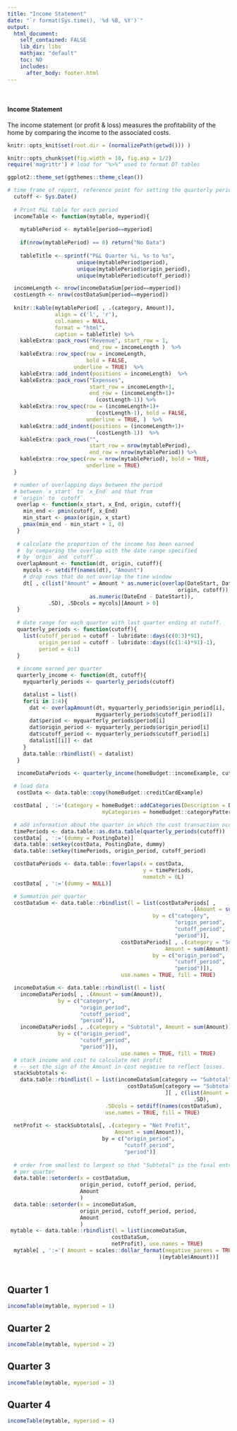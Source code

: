 ```yaml
---
title: "Income Statement"
date: "`r format(Sys.time(), '%d %B, %Y')`"
output:
  html_document:
    self_contained: FALSE
    lib_dir: libs  
    mathjax: "default"
    toc: NO
    includes:
      after_body: footer.html
---
```


<style> 
  #header { 
    background: #2274cc; /* Old browsers */
    background: -moz-linear-gradient(left, #2274cc 0%, #26c5d3 36%, #61bf61 100%); /* FF3.6-15 */
    background: -webkit-linear-gradient(left, #2274cc 0%,#26c5d3 36%,#61bf61 100%); /* Chrome10-25,Safari5.1-6 */
    background: linear-gradient(to right, #2274cc 0%,#26c5d3 36%,#61bf61 100%); /* W3C, IE10+, FF16+, Chrome26+,  Opera12+, Safari7+ */
    filter: progid:DXImageTransform.Microsoft.gradient( startColorstr='#2274cc', endColorstr='#61bf61',GradientType=1 ); /* IE6-9 */
    color: white;
    height: 100px;
    display:flex;
    align-items: center;
    justify-content: center;
  }

  h1.title {
    margin: auto;
  }
</style>

<br>  

#### Income Statement

The income statement (or profit & loss) measures the profitability of the home by comparing the income to the associated costs.

```r
knitr::opts_knit$set(root.dir = (normalizePath(getwd())) )

knitr::opts_chunk$set(fig.width = 10, fig.asp = 1/2)
require('magrittr') # load for "%>%" used to format DT tables

ggplot2::theme_set(ggthemes::theme_clean())

# time frame of report, reference point for setting the quarterly periods
  cutoff <- Sys.Date()
  
  # Print P&L table for each period
  incomeTable <- function(mytable, myperiod){
    
    mytablePeriod <- mytable[period==myperiod]
    
    if(nrow(mytablePeriod) == 0) return("No Data")
    
    tableTitle <- sprintf("P&L Quarter %i, %s to %s", 
                      unique(mytablePeriod$period), 
                      unique(mytablePeriod$origin_period),
                      unique(mytablePeriod$cutoff_period))

  incomeLength <- nrow(incomeDataSum[period==myperiod])
  costLength <- nrow(costDataSum[period==myperiod])
  
  knitr::kable(mytablePeriod[ , .(category, Amount)], 
               align = c('l', 'r'),
               col.names = NULL, 
               format = "html", 
               caption = tableTitle) %>%
    kableExtra::pack_rows("Revenue", start_row = 1, 
                          end_row = incomeLength )  %>%
    kableExtra::row_spec(row = incomeLength,
                         bold = FALSE, 
                     underline = TRUE)  %>%
    kableExtra::add_indent(positions = incomeLength)  %>%
    kableExtra::pack_rows("Expenses", 
                          start_row = incomeLength+1, 
                          end_row = (incomeLength+1)+
                            (costLength-1)) %>%
    kableExtra::row_spec(row = (incomeLength+1)+
                            (costLength-1), bold = FALSE, 
                         underline = TRUE, )  %>%
    kableExtra::add_indent(positions = (incomeLength+1)+
                            (costLength-1))  %>%
    kableExtra::pack_rows("", 
                          start_row = nrow(mytablePeriod), 
                          end_row = nrow(mytablePeriod)) %>%
    kableExtra::row_spec(row = nrow(mytablePeriod), bold = TRUE, 
                         underline = TRUE)
  }
```

```r

  # number of overlapping days between the period
  # between `x_start` to `x_End` and that from
  # `origin` to `cutoff`.
   overlap <- function(x_start, x_End, origin, cutoff){
     min_end <- pmin(cutoff, x_End)
     min_start <- pmax(origin, x_start)
     pmax(min_end - min_start + 1, 0)
   }
   
   # calculate the proportion of the income has been earned
   #  by comparing the overlap with the date range specified
   # by `orgin` and `cutoff`.
   overlapAmount <- function(dt, origin, cutoff){
     mycols <- setdiff(names(dt), "Amount")
     # drop rows that do not overlap the time window
     dt[ , c(list("Amount" = Amount * as.numeric(overlap(DateStart, DateEnd, 
                                                      origin, cutoff)) / 
                          as.numeric(DateEnd - DateStart)),
             .SD), .SDcols = mycols][Amount > 0]
   }
   
   # date range for each quarter with last quarter ending at cutoff.
   quarterly_periods <- function(cutoff){
     list(cutoff_period = cutoff - lubridate::days(c(0:3)*91),
          origin_period = cutoff - lubridate::days((c(1:4)*91)-1),
          period = 4:1)
   }
   
   # income earned per quarter
   quarterly_income <- function(dt, cutoff){
     myquarterly_periods <- quarterly_periods(cutoff)

     datalist = list()
     for(i in 1:4){
       dat <- overlapAmount(dt, myquarterly_periods$origin_period[i],
                            myquarterly_periods$cutoff_period[i])
       dat$period <- myquarterly_periods$period[i]
       dat$origin_period <- myquarterly_periods$origin_period[i]
       dat$cutoff_period <- myquarterly_periods$cutoff_period[i]
       datalist[[i]] <- dat 
     }
     data.table::rbindlist(l = datalist)
   }
    
   incomeDataPeriods <- quarterly_income(homeBudget::incomeExample, cutoff)
```


```r

  # load data
   costData <- data.table::copy(homeBudget::creditCardExample)

  costData[ , ':='(category = homeBudget::addCategories(Description = Description,
                              myCategories = homeBudget::categoryPatternsExample))]

  # add information about the quarter in which the cost transaction occured
  timePeriods <- data.table::as.data.table(quarterly_periods(cutoff))  
  costData[ , ':='(dummy = PostingDate)]
  data.table::setkey(costData, PostingDate, dummy)
  data.table::setkey(timePeriods, origin_period, cutoff_period)

  costDataPeriods <- data.table::foverlaps(x = costData, 
                                           y = timePeriods, 
                                           nomatch = 0L)
  costData[ , ':='(dummy = NULL)]
```

```r
  # Summation per quarter
  costDataSum <- data.table::rbindlist(l = list(costDataPeriods[ , 
                                                          .(Amount = sum(Amount)), 
                                              by = c("category",
                                                     "origin_period",
                                                     "cutoff_period", 
                                                     "period")],
                                    costDataPeriods[ , .(category = "Subtotal",
                                                  Amount = sum(Amount)),
                                              by = c("origin_period",
                                                     "cutoff_period", 
                                                     "period")]),
                                    use.names = TRUE, fill = TRUE)

  incomeDataSum <- data.table::rbindlist(l = list(
    incomeDataPeriods[ , .(Amount = sum(Amount)), 
                by = c("category",
                       "origin_period",
                       "cutoff_period", 
                       "period")],
    incomeDataPeriods[ , .(category = "Subtotal", Amount = sum(Amount)), 
                by = c("origin_period",
                       "cutoff_period", 
                       "period")]),
                                    use.names = TRUE, fill = TRUE)
  # stack income and cost to calculate net profit
  # -- set the sign of the Amount in cost negative to reflect losses.
  stackSubtotals <- 
    data.table::rbindlist(l = list(incomeDataSum[category == "Subtotal"],
                                      costDataSum[category == "Subtotal"
                                                  ][ , c(list(Amount = -1*Amount),
                                                           .SD),
                               .SDcols = setdiff(names(costDataSum),                                                                          "Amount")]),
                               use.names = TRUE, fill = TRUE)
  
  netProfit <- stackSubtotals[, .(category = "Net Profit", 
                                  Amount = sum(Amount)),
                              by = c("origin_period",
                                     "cutoff_period", 
                                     "period")]
  
  # order from smallest to largest so that "Subtotal" is the final entry
  # per quarter
  data.table::setorder(x = costDataSum, 
                       origin_period, cutoff_period, period,
                       Amount
                       )
  data.table::setorder(x = incomeDataSum, 
                       origin_period, cutoff_period, period,
                       Amount
                       )
 mytable <- data.table::rbindlist(l = list(incomeDataSum, 
                                 costDataSum,
                                 netProfit), use.names = TRUE)
  mytable[ , ':='( Amount = scales::dollar_format(negative_parens = TRUE
                                                )(mytable$Amount))]
  
```




# {.tabset}  

## Quarter 1
```r

incomeTable(mytable, myperiod = 1)

```


## Quarter 2
```r

incomeTable(mytable, myperiod = 2)

```  

## Quarter 3
```r

incomeTable(mytable, myperiod = 3)

```


## Quarter 4
```r

incomeTable(mytable, myperiod = 4)

```

#

<br>
<br>


